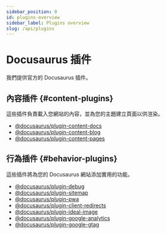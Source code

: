 ```yaml
---
sidebar_position: 0
id: plugins-overview
sidebar_label: Plugins overview
slug: /api/plugins
---
```


# Docusaurus 插件

我們提供官方的 Docusaurus 插件。

## 內容插件 {#content-plugins}

這些插件負責載入您網站的內容，並為您的主題建立頁面以供渲染。

- [@docusaurus/plugin-content-docs](./plugin-content-docs.mdx)
- [@docusaurus/plugin-content-blog](./plugin-content-blog.mdx)
- [@docusaurus/plugin-content-pages](./plugin-content-pages.mdx)

## 行為插件 {#behavior-plugins}

這些插件將為您的 Docusaurus 網站添加實用的功能。

- [@docusaurus/plugin-debug](./plugin-debug.mdx)
- [@docusaurus/plugin-sitemap](./plugin-sitemap.mdx)
- [@docusaurus/plugin-pwa](./plugin-pwa.mdx)
- [@docusaurus/plugin-client-redirects](./plugin-client-redirects.mdx)
- [@docusaurus/plugin-ideal-image](./plugin-ideal-image.mdx)
- [@docusaurus/plugin-google-analytics](./plugin-google-analytics.mdx)
- [@docusaurus/plugin-google-gtag](./plugin-google-gtag.mdx)